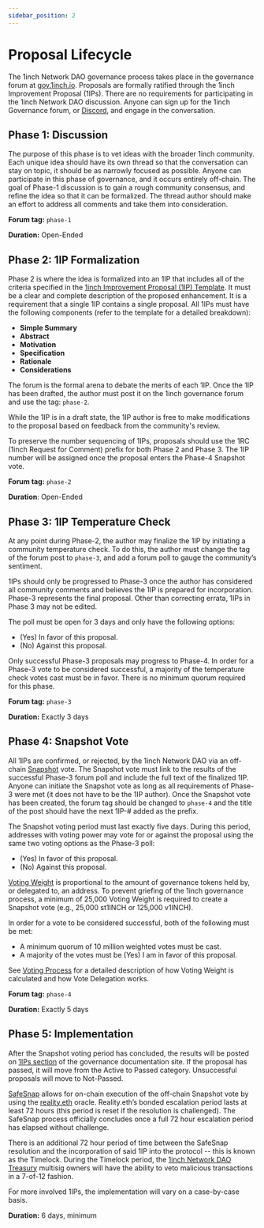 ```yaml
---
sidebar_position: 2
---
```

# Proposal Lifecycle
The 1inch Network DAO governance process takes place in the governance forum at [gov.1inch.io](https://gov.1inch.io/). Proposals are formally ratified through the 1inch Improvement Proposal (1IPs). There are no requirements for participating in the 1inch Network DAO discussion. Anyone can sign up for the 1inch Governance forum, or [Discord](https://discord.com/invite/1inch), and engage in the conversation. 

## Phase 1: Discussion
The purpose of this phase is to vet ideas with the broader 1inch community. Each unique idea should have its own thread so that the conversation can stay on topic, it should be as narrowly focused as possible. Anyone can participate in this phase of governance, and it occurs entirely off-chain. The goal of Phase-1 discussion is to gain a rough community consensus, and refine the idea so that it can be formalized. The thread author should make an effort to address all comments and take them into consideration.

**Forum tag:** `phase-1`

**Duration:** Open-Ended

## Phase 2: 1IP Formalization
Phase 2 is where the idea is formalized into an 1IP that includes all of the criteria specified in the [1inch Improvement Proposal (1IP) Template](./improvement-proposal-template.mdx). It must be a clear and complete description of the proposed enhancement. It is a requirement that a single 1IP contains a single proposal. All 1IPs must have the following components (refer to the template for a detailed breakdown):
* **Simple Summary**
* **Abstract**
* **Motivation**
* **Specification** 
* **Rationale**
* **Considerations**


The forum is the formal arena to debate the merits of each 1IP. Once the 1IP has been drafted, the author must post it on the 1inch governance forum and use the tag: `phase-2`. 

While the 1IP is in a draft state, the 1IP author is free to make modifications to the proposal based on feedback from the community's review.

To preserve the number sequencing of 1IPs, proposals should use the 1RC (1inch Request for Comment) prefix for both Phase 2 and Phase 3. The 1IP number will be assigned once the proposal enters the Phase-4 Snapshot vote.

**Forum tag:** `phase-2`

**Duration**: Open-Ended

## Phase 3: 1IP Temperature Check

At any point during Phase-2, the author may finalize the 1IP by initiating a community temperature check. To do this, the author must change the tag of the forum post to `phase-3`, and add a forum poll to gauge the community’s sentiment. 

1IPs should only be progressed to Phase-3 once the author has considered all community comments and believes the 1IP is prepared for incorporation.
Phase-3 represents the final proposal. Other than correcting errata, 1IPs in Phase 3 may not be edited.

The poll must be open for 3 days and only have the following options: 
* (Yes) In favor of this proposal.
* (No) Against this proposal.

Only successful Phase-3 proposals may progress to Phase-4. In order for a Phase-3 vote to be considered successful, a majority of the temperature check votes cast must be in favor. There is no minimum quorum required for this phase.

**Forum tag:** `phase-3`

**Duration:** Exactly 3 days

## Phase 4: Snapshot Vote

All 1IPs are confirmed, or rejected, by the 1inch Network DAO via an off-chain [Snapshot](https://snapshot.org/#/1inch.eth) vote. The Snapshot vote must link to the results of the successful Phase-3 forum poll and include the full text of the finalized 1IP. Anyone can initiate the Snapshot vote as long as all requirements of Phase-3 were met (it does not have to be the 1IP author). Once the Snapshot vote has been created, the forum tag should be changed to `phase-4` and the title of the post should have the next 1IP-# added as the prefix.

The Snapshot voting period must last exactly five days. During this period, addresses with voting power may vote for or against the proposal using the same two voting options as the Phase-3 poll:
* (Yes) In favor of this proposal.
* (No) Against this proposal.

[Voting Weight](./voting-process.mdx) is proportional to the amount of governance tokens held by, or delegated to, an address. To prevent griefing of the 1inch governance process, a minimum of 25,000 Voting Weight is required to create a Snapshot vote (e.g., 25,000 st1INCH or 125,000 v1INCH).

In order for a vote to be considered successful, both of the following must be met:
* A minimum quorum of 10 million weighted votes must be cast.
* A majority of the votes must be (Yes) I am in favor of this proposal.

See [Voting Process](./voting-process.mdx) for a detailed description of how Voting Weight is calculated and how Vote Delegation works.

**Forum tag:** `phase-4`

**Duration:** Exactly 5 days

## Phase 5: Implementation
After the Snapshot voting period has concluded, the results will be posted on [1IPs section](./1IPs.mdx) of the governance documentation site. If the proposal has passed, it will move from the Active to Passed category. Unsuccessful proposals will move to Not-Passed. 

[SafeSnap](https://github.com/gnosis/zodiac-module-reality) allows for on-chain execution of the off-chain Snapshot vote by using the [reality.eth](https://reality.eth.link/) oracle. Reality.eth’s bonded escalation period lasts at least 72 hours (this period is reset if the resolution is challenged). The SafeSnap process officially concludes once a full 72 hour escalation period has elapsed without challenge.

There is an additional 72 hour period of time between the SafeSnap resolution and the incorporation of said 1IP into the protocol -- this is known as the Timelock. During the Timelock period, the [1inch Network DAO Treasury](./dao-treasury.mdx) multisig owners will have the ability to veto malicious transactions in a 7-of-12 fashion.

For more involved 1IPs, the implementation will vary on a case-by-case basis.

**Duration:** 6 days, minimum

